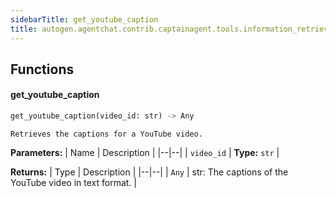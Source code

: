 ```yaml
---
sidebarTitle: get_youtube_caption
title: autogen.agentchat.contrib.captainagent.tools.information_retrieval.get_youtube_caption
---
```


## Functions

<code class="doc-symbol doc-symbol-heading doc-symbol-function"></code>
#### get_youtube_caption
<a href="#autogen.agentchat.contrib.captainagent.tools.information_retrieval.get_youtube_caption..get_youtube_caption" class="headerlink" title="Permanent link"></a>

```python
get_youtube_caption(video_id: str) -> Any
```

    Retrieves the captions for a YouTube video.

<b>Parameters:</b>
| Name | Description |
|--|--|
| `video_id` | **Type:** `str` |

<b>Returns:</b>
| Type | Description |
|--|--|
| `Any` | str: The captions of the YouTube video in text format. |

<br />